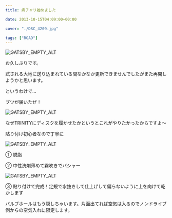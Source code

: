 ---
title: 痛チャリ始めました

date: 2013-10-15T04:09:00+00:00

cover: "./DSC_4209.jpg"

tags: ["ROAD"]
---

![GATSBY_EMPTY_ALT](./DSC_4209.jpg)

お久しぶりです。

試される大地に送り込まれている間なかなか更新できませんでしたがまた再開しようかと思います。

というわけで…

ブツが届いたぜ！

![GATSBY_EMPTY_ALT](./DSC_4210.jpg)

なぜTRINITYにディスクを履かせたかというとこれがやりたかったからですよ～

貼り付け初心者なので丁寧に

![GATSBY_EMPTY_ALT](./DSC_4214.jpg)

① 脱脂

② 中性洗剤薄めて霧吹きでバシャー

![GATSBY_EMPTY_ALT](./DSC_4215.jpg)

③ 貼り付けて完成！定規で水抜きして仕上げして偏らないように上を向けて乾かします

バルブホールはもう隠しちゃいます。片面出てれば空気は入るのでノンドライブ側からの空気入れに限定します。

